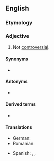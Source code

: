 ==English==

===Etymology===
{{prefix|en|un|controversial}}

===Adjective===
{{en-adj}}

# Not [[controversial]].

====Synonyms====
* {{l|en|noncontroversial}} {{qualifier|less common}}

====Antonyms====
* {{l|en|controversial}}

====Derived terms====
* {{l|en|uncontroversially}}

====Translations====
{{trans-top|not controversial}}
* German: {{t|de|unverfänglich}}
* Romanian: {{t|ro|necontroversat}}
{{trans-mid}}
* Spanish: {{t|es|nada conflictivo}}, {{t|es|no conflictivo}}, {{t|es|no polémico}}
{{trans-bottom}}